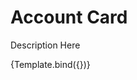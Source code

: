 
<Meta title="Inspire Bank/Account Card" component={AccountCard} />


# Account Card

Description Here

<Canvas>
  <Story
    name="Primary"
    args={{
      accnumber: '5432216',
      acctype: 'Savings',
      balance: 1000000,
      accname: 'Dr. Evil',
    }}
  >
    {Template.bind({})}
  </Story>
</Canvas>
